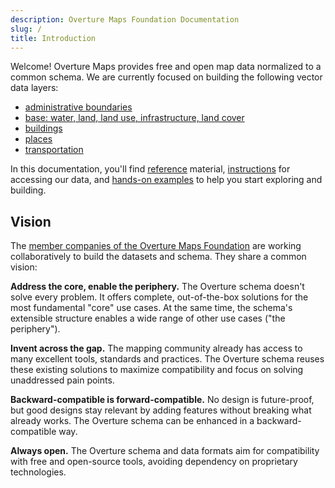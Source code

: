 ```yaml
---
description: Overture Maps Foundation Documentation
slug: /
title: Introduction
---
```


Welcome! Overture Maps provides free and open map data normalized to a common schema. We are currently focused on building the following vector data layers: 

- [administrative boundaries](guides/divisions) 
- [base: water, land, land use, infrastructure, land cover](guides/base)
- [buildings](guides/buildings)
- [places](guides/places)
- [transportation](guides/transportation)

In this documentation, you'll find [reference](https://docs.overturemaps.org/schema) material, [instructions](getting-data) for accessing our data, and [hands-on examples](examples) to help you start exploring and building.

## Vision

The [member companies of the Overture Maps Foundation](https://overturemaps.org/about/members/) are working collaboratively to build the datasets and schema. They share a common vision:

**Address the core, enable the periphery.** The Overture schema doesn't solve every problem. It offers complete, out-of-the-box solutions for the most fundamental "core" use cases. At the same time, the schema's extensible structure enables a wide range of other use cases ("the periphery").

**Invent across the gap.** The mapping community already has access to many excellent tools, standards and practices. The Overture schema reuses these existing solutions to maximize compatibility and focus on solving unaddressed pain points.

**Backward-compatible is forward-compatible.** No design is future-proof, but good designs stay relevant by adding features without breaking what already works. The Overture schema can be enhanced in a backward-compatible way.

**Always open.** The Overture schema and data formats aim for compatibility with free and open-source tools, avoiding dependency on proprietary technologies.



 

